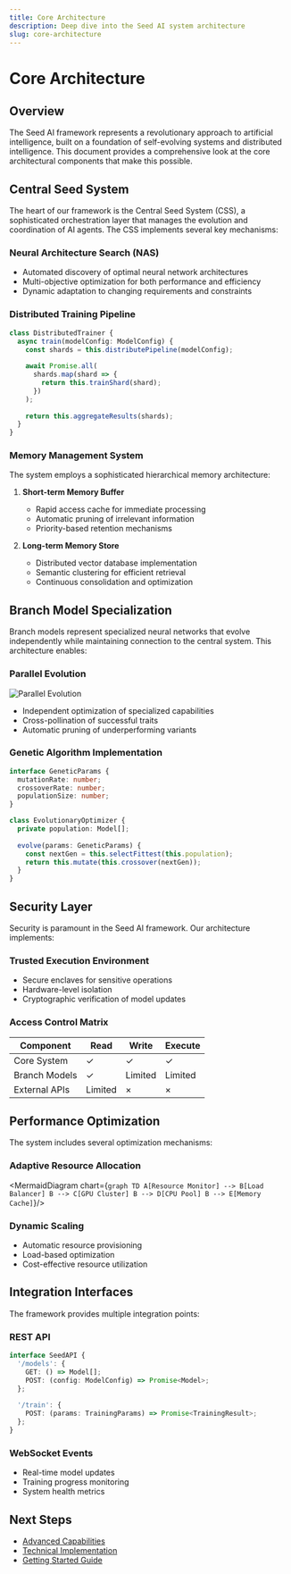 ```yaml
---
title: Core Architecture
description: Deep dive into the Seed AI system architecture
slug: core-architecture
---
```



# Core Architecture

## Overview

The Seed AI framework represents a revolutionary approach to artificial intelligence, built on a foundation of self-evolving systems and distributed intelligence. This document provides a comprehensive look at the core architectural components that make this possible.

<SystemArchitectureDiagram />

## Central Seed System

The heart of our framework is the Central Seed System (CSS), a sophisticated orchestration layer that manages the evolution and coordination of AI agents. The CSS implements several key mechanisms:

### Neural Architecture Search (NAS)
- Automated discovery of optimal neural network architectures
- Multi-objective optimization for both performance and efficiency 
- Dynamic adaptation to changing requirements and constraints

### Distributed Training Pipeline

```typescript
class DistributedTrainer {
  async train(modelConfig: ModelConfig) {
    const shards = this.distributePipeline(modelConfig);
    
    await Promise.all(
      shards.map(shard => {
        return this.trainShard(shard);
      })
    );
    
    return this.aggregateResults(shards);
  }
}
```


### Memory Management System
The system employs a sophisticated hierarchical memory architecture:

1. **Short-term Memory Buffer**
   - Rapid access cache for immediate processing
   - Automatic pruning of irrelevant information
   - Priority-based retention mechanisms

2. **Long-term Memory Store**
   - Distributed vector database implementation
   - Semantic clustering for efficient retrieval
   - Continuous consolidation and optimization

## Branch Model Specialization

Branch models represent specialized neural networks that evolve independently while maintaining connection to the central system. This architecture enables:

### Parallel Evolution
![Parallel Evolution](/docs/parallel-evolution.png)

- Independent optimization of specialized capabilities
- Cross-pollination of successful traits
- Automatic pruning of underperforming variants

### Genetic Algorithm Implementation

```typescript
interface GeneticParams {
  mutationRate: number;
  crossoverRate: number;
  populationSize: number;
}

class EvolutionaryOptimizer {
  private population: Model[];
  
  evolve(params: GeneticParams) {
    const nextGen = this.selectFittest(this.population);
    return this.mutate(this.crossover(nextGen));
  }
}
```

## Security Layer

Security is paramount in the Seed AI framework. Our architecture implements:

### Trusted Execution Environment
- Secure enclaves for sensitive operations
- Hardware-level isolation
- Cryptographic verification of model updates

### Access Control Matrix
| Component | Read | Write | Execute |
|-----------|------|-------|---------|
| Core System | ✓ | ✓ | ✓ |
| Branch Models | ✓ | Limited | Limited |
| External APIs | Limited | × | × |

## Performance Optimization

The system includes several optimization mechanisms:

### Adaptive Resource Allocation

<MermaidDiagram chart={`
graph TD
    A[Resource Monitor] --> B[Load Balancer]
    B --> C[GPU Cluster]
    B --> D[CPU Pool]
    B --> E[Memory Cache]
`}/>

### Dynamic Scaling
- Automatic resource provisioning
- Load-based optimization
- Cost-effective resource utilization

## Integration Interfaces

The framework provides multiple integration points:

### REST API

```typescript
interface SeedAPI {
  '/models': {
    GET: () => Model[];
    POST: (config: ModelConfig) => Promise<Model>;
  };
  
  '/train': {
    POST: (params: TrainingParams) => Promise<TrainingResult>;
  };
}
```

### WebSocket Events
- Real-time model updates
- Training progress monitoring
- System health metrics

## Next Steps

- [Advanced Capabilities](/docs/advanced-capabilities)
- [Technical Implementation](/docs/technical-implementation)
- [Getting Started Guide](/docs/getting-started)